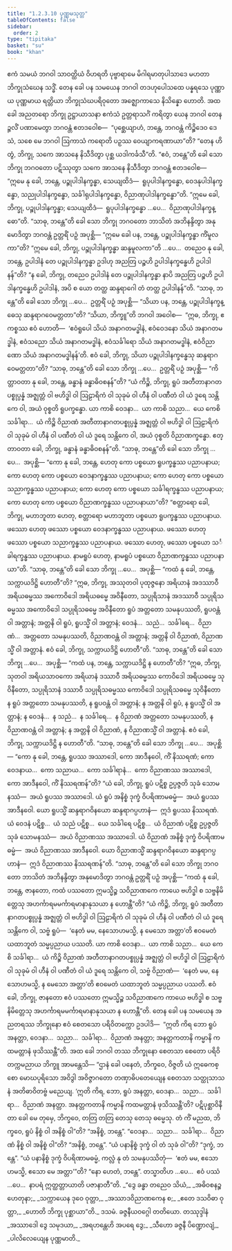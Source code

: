 ```yaml
---
title: "1.2.3.10 ပုဏ္ဏမသုတ္တ"
tableOfContents: false
sidebar:
  order: 2
type: "tipitaka"
basket: "su"
book: "khan"
---
```



<DynamicBreadcrumb />

<Division number="82" book="khan">

<Paragraph number="447" book="khan">
ဧကံ သမယံ ဘဂဝါ သာဝတ္ထိယံ ဝိဟရတိ ပုဗ္ဗာရာမေ မိဂါရမာတုပါသာဒေ မဟတာ ဘိက္ခုသံဃေန သဒ္ဓိံ. တေန ခေါ ပန သမယေန ဘဂဝါ တဒဟုပေါသထေ ပန္နရသေ ပုဏ္ဏာယ ပုဏ္ဏမာယ ရတ္တိယာ ဘိက္ခုသံဃပရိဝုတော အဇ္ဈောကာသေ နိသိန္နော ဟောတိ.
</Paragraph>

<Paragraph number="448" book="khan">
အထ ခေါ အညတရော ဘိက္ခု ဥဋ္ဌာယာသနာ ဧကံသံ ဥတ္တရာသင်္ဂံ ကရိတွာ ယေန ဘဂဝါ တေနဉ္ဇလိံ ပဏာမေတွာ ဘဂဝန္တံ ဧတဒဝေါစ—  “ပုစ္ဆေယျာဟံ, ဘန္တေ, ဘဂဝန္တံ ကိဉ္စိဒေဝ ဒေသံ, သစေ မေ ဘဂဝါ ဩကာသံ ကရောတိ ပဉှဿ ဝေယျာကရဏာယာ”တိ? “တေန ဟိ တွံ, ဘိက္ခု, သကေ အာသနေ နိသီဒိတွာ ပုစ္ဆ ယဒါကင်္ခသီ”တိ. “ဧဝံ, ဘန္တေ”တိ ခေါ သော ဘိက္ခု ဘဂဝတော ပဋိဿုတွာ သကေ အာသနေ နိသီဒိတွာ ဘဂဝန္တံ ဧတဒဝေါစ—  “ဣမေ နု ခေါ, ဘန္တေ, ပဉ္စုပါဒါနက္ခန္ဓာ, သေယျထိဒံ—  ရူပုပါဒါနက္ခန္ဓော, ဝေဒနုပါဒါနက္ခန္ဓော, သညုပါဒါနက္ခန္ဓော, သင်္ခါရုပါဒါနက္ခန္ဓော, ဝိညာဏုပါဒါနက္ခန္ဓော”တိ.
</Paragraph>

<Paragraph number="449" book="khan">
“ဣမေ ခေါ, ဘိက္ခု, ပဉ္စုပါဒါနက္ခန္ဓာ; သေယျထိဒံ—  ရူပုပါဒါနက္ခန္ဓော …ပေ…  ဝိညာဏုပါဒါနက္ခန္ဓော”တိ. “သာဓု, ဘန္တေ”တိ ခေါ သော ဘိက္ခု ဘဂဝတော ဘာသိတံ အဘိနန္ဒိတွာ အနုမောဒိတွာ ဘဂဝန္တံ ဥတ္တရိံ ပဉှံ အပုစ္ဆိ—
</Paragraph>

<Paragraph number="450" book="khan">
“ဣမေ ခေါ ပန, ဘန္တေ, ပဉ္စုပါဒါနက္ခန္ဓာ ကိံမူလကာ”တိ? “ဣမေ ခေါ, ဘိက္ခု, ပဉ္စုပါဒါနက္ခန္ဓာ ဆန္ဒမူလကာ”တိ …ပေ…  တညေဝ နု ခေါ, ဘန္တေ, ဥပါဒါနံ တေ ပဉ္စုပါဒါနက္ခန္ဓာ ဥဒါဟု အညတြ ပဉ္စဟိ ဥပါဒါနက္ခန္ဓေဟိ ဥပါဒါနန်”တိ? “န ခေါ, ဘိက္ခု, တညေဝ ဥပါဒါနံ တေ ပဉ္စုပါဒါနက္ခန္ဓာ နာပိ အညတြ ပဉ္စဟိ ဥပါဒါနက္ခန္ဓေဟိ ဥပါဒါနံ, အပိ စ ယော တတ္ထ ဆန္ဒရာဂေါ တံ တတ္ထ ဥပါဒါနန်”တိ. “သာဓု, ဘန္တေ”တိ ခေါ သော ဘိက္ခု …ပေ…  ဥတ္တရိံ ပဉှံ အပုစ္ဆိ—
</Paragraph>

<Paragraph number="451" book="khan">
“သိယာ ပန, ဘန္တေ, ပဉ္စုပါဒါနက္ခန္ဓေသု ဆန္ဒရာဂဝေမတ္တတာ”တိ? “သိယာ, ဘိက္ခူ”တိ ဘဂဝါ အဝေါစ—  “ဣဓ, ဘိက္ခု, ဧကစ္စဿ ဧဝံ ဟောတိ—  ‘ဧဝံရူပေါ သိယံ အနာဂတမဒ္ဓါနံ, ဧဝံဝေဒနော သိယံ အနာဂတမဒ္ဓါနံ, ဧဝံသညော သိယံ အနာဂတမဒ္ဓါနံ, ဧဝံသင်္ခါရော သိယံ အနာဂတမဒ္ဓါနံ, ဧဝံဝိညာဏော သိယံ အနာဂတမဒ္ဓါနန်’တိ. ဧဝံ ခေါ, ဘိက္ခု, သိယာ ပဉ္စုပါဒါနက္ခန္ဓေသု ဆန္ဒရာဂဝေမတ္တတာ”တိ? “သာဓု, ဘန္တေ”တိ ခေါ သော ဘိက္ခု …ပေ…  ဥတ္တရိံ ပဉှံ အပုစ္ဆိ—
</Paragraph>

<Paragraph number="452" book="khan">
“ကိတ္တာဝတာ နု ခေါ, ဘန္တေ, ခန္ဓာနံ ခန္ဓာဓိဝစနန်”တိ? “ယံ ကိဉ္စိ, ဘိက္ခု, ရူပံ အတီတာနာဂတပစ္စုပ္ပန္နံ အဇ္ဈတ္တံ ဝါ ဗဟိဒ္ဓါ ဝါ ဩဠာရိကံ ဝါ သုခုမံ ဝါ ဟီနံ ဝါ ပဏီတံ ဝါ ယံ ဒူရေ သန္တိကေ ဝါ, အယံ ဝုစ္စတိ ရူပက္ခန္ဓော. ယာ ကာစိ ဝေဒနာ…  ယာ ကာစိ သညာ…  ယေ ကေစိ သင်္ခါရာ…  ယံ ကိဉ္စိ ဝိညာဏံ အတီတာနာဂတပစ္စုပ္ပန္နံ အဇ္ဈတ္တံ ဝါ ဗဟိဒ္ဓါ ဝါ ဩဠာရိကံ ဝါ သုခုမံ ဝါ ဟီနံ ဝါ ပဏီတံ ဝါ ယံ ဒူရေ သန္တိကေ ဝါ, အယံ ဝုစ္စတိ ဝိညာဏက္ခန္ဓော. ဧတ္တာဝတာ ခေါ, ဘိက္ခု, ခန္ဓာနံ ခန္ဓာဓိဝစနန်”တိ. “သာဓု, ဘန္တေ”တိ ခေါ သော ဘိက္ခု …ပေ…  အပုစ္ဆိ—
</Paragraph>

<Paragraph number="453" book="khan">
“ကော နု ခေါ, ဘန္တေ, ဟေတု ကော ပစ္စယော ရူပက္ခန္ဓဿ ပညာပနာယ; ကော ဟေတု ကော ပစ္စယော ဝေဒနာက္ခန္ဓဿ ပညာပနာယ; ကော ဟေတု ကော ပစ္စယော သညာက္ခန္ဓဿ ပညာပနာယ; ကော ဟေတု ကော ပစ္စယော သင်္ခါရက္ခန္ဓဿ ပညာပနာယ; ကော ဟေတု ကော ပစ္စယော ဝိညာဏက္ခန္ဓဿ ပညာပနာယာ”တိ? “စတ္တာရော ခေါ, ဘိက္ခု, မဟာဘူတာ ဟေတု, စတ္တာရော မဟာဘူတာ ပစ္စယော ရူပက္ခန္ဓဿ ပညာပနာယ. ဖဿော ဟေတု ဖဿော ပစ္စယော ဝေဒနာက္ခန္ဓဿ ပညာပနာယ. ဖဿော ဟေတု ဖဿော ပစ္စယော သညာက္ခန္ဓဿ ပညာပနာယ. ဖဿော ဟေတု, ဖဿော ပစ္စယော သင်္ခါရက္ခန္ဓဿ ပညာပနာယ. နာမရူပံ ဟေတု, နာမရူပံ ပစ္စယော ဝိညာဏက္ခန္ဓဿ ပညာပနာယာ”တိ. “သာဓု, ဘန္တေ”တိ ခေါ သော ဘိက္ခု …ပေ…  အပုစ္ဆိ—
</Paragraph>

<Paragraph number="454" book="khan">
“ကထံ နု ခေါ, ဘန္တေ, သက္ကာယဒိဋ္ဌိ ဟောတီ”တိ? “ဣဓ, ဘိက္ခု, အဿုတဝါ ပုထုဇ္ဇနော အရိယာနံ အဒဿာဝီ အရိယဓမ္မဿ အကောဝိဒေါ အရိယဓမ္မေ အဝိနီတော, သပ္ပုရိသာနံ အဒဿာဝီ သပ္ပုရိသဓမ္မဿ အကောဝိဒေါ သပ္ပုရိသဓမ္မေ အဝိနီတော ရူပံ အတ္တတော သမနုပဿတိ, ရူပဝန္တံ ဝါ အတ္တာနံ; အတ္တနိ ဝါ ရူပံ, ရူပသ္မိံ ဝါ အတ္တာနံ; ဝေဒနံ…  သညံ…  သင်္ခါရေ…  ဝိညာဏံ…  အတ္တတော သမနုပဿတိ, ဝိညာဏဝန္တံ ဝါ အတ္တာနံ; အတ္တနိ ဝါ ဝိညာဏံ, ဝိညာဏသ္မိံ ဝါ အတ္တာနံ. ဧဝံ ခေါ, ဘိက္ခု, သက္ကာယဒိဋ္ဌိ ဟောတီ”တိ. “သာဓု, ဘန္တေ”တိ ခေါ သော ဘိက္ခု …ပေ…  အပုစ္ဆိ—
</Paragraph>

<Paragraph number="455" book="khan">
“ကထံ ပန, ဘန္တေ, သက္ကာယဒိဋ္ဌိ န ဟောတီ”တိ? “ဣဓ, ဘိက္ခု, သုတဝါ အရိယသာဝကော အရိယာနံ ဒဿာဝီ အရိယဓမ္မဿ ကောဝိဒေါ အရိယဓမ္မေ သုဝိနီတော, သပ္ပုရိသာနံ ဒဿာဝီ သပ္ပုရိသဓမ္မဿ ကောဝိဒေါ သပ္ပုရိသဓမ္မေ သုဝိနီတော န ရူပံ အတ္တတော သမနုပဿတိ, န ရူပဝန္တံ ဝါ အတ္တာနံ; န အတ္တနိ ဝါ ရူပံ, န ရူပသ္မိံ ဝါ အတ္တာနံ; န ဝေဒနံ…  န သညံ…  န သင်္ခါရေ…  န ဝိညာဏံ အတ္တတော သမနုပဿတိ, န ဝိညာဏဝန္တံ ဝါ အတ္တာနံ; န အတ္တနိ ဝါ ဝိညာဏံ, န ဝိညာဏသ္မိံ ဝါ အတ္တာနံ. ဧဝံ ခေါ, ဘိက္ခု, သက္ကာယဒိဋ္ဌိ န ဟောတီ”တိ. “သာဓု, ဘန္တေ”တိ ခေါ သော ဘိက္ခု …ပေ…  အပုစ္ဆိ—
</Paragraph>

<Paragraph number="456" book="khan">
“ကော နု ခေါ, ဘန္တေ, ရူပဿ အဿာဒေါ, ကော အာဒီနဝေါ, ကိံ နိဿရဏံ; ကော ဝေဒနာယ…  ကော သညာယ…  ကော သင်္ခါရာနံ…  ကော ဝိညာဏဿ အဿာဒေါ, ကော အာဒီနဝေါ, ကိံ နိဿရဏန်”တိ? “ယံ ခေါ, ဘိက္ခု, ရူပံ ပဋိစ္စ ဥပ္ပဇ္ဇတိ သုခံ သောမနဿံ—  အယံ ရူပဿ အဿာဒေါ. ယံ ရူပံ အနိစ္စံ ဒုက္ခံ ဝိပရိဏာမဓမ္မံ—  အယံ ရူပဿ အာဒီနဝေါ. ယော ရူပသ္မိံ ဆန္ဒရာဂဝိနယော ဆန္ဒရာဂပ္ပဟာနံ—  ဣဒံ ရူပဿ နိဿရဏံ. ယံ ဝေဒနံ ပဋိစ္စ…  ယံ သညံ ပဋိစ္စ…  ယေ သင်္ခါရေ ပဋိစ္စ…  ယံ ဝိညာဏံ ပဋိစ္စ ဥပ္ပဇ္ဇတိ သုခံ သောမနဿံ—  အယံ ဝိညာဏဿ အဿာဒေါ. ယံ ဝိညာဏံ အနိစ္စံ ဒုက္ခံ ဝိပရိဏာမဓမ္မံ—  အယံ ဝိညာဏဿ အာဒီနဝေါ. ယော ဝိညာဏသ္မိံ ဆန္ဒရာဂဝိနယော ဆန္ဒရာဂပ္ပဟာနံ—  ဣဒံ ဝိညာဏဿ နိဿရဏန်”တိ. “သာဓု, ဘန္တေ”တိ ခေါ သော ဘိက္ခု ဘဂဝတော ဘာသိတံ အဘိနန္ဒိတွာ အနုမောဒိတွာ ဘဂဝန္တံ ဥတ္တရိံ ပဉှံ အပုစ္ဆိ—
</Paragraph>

<Paragraph number="457" book="khan">
“ကထံ နု ခေါ, ဘန္တေ, ဇာနတော, ကထံ ပဿတော ဣမသ္မိဉ္စ သဝိညာဏကေ ကာယေ ဗဟိဒ္ဓါ စ သဗ္ဗနိမိတ္တေသု အဟင်္ကာရမမင်္ကာရမာနာနုသယာ န ဟောန္တီ”တိ? “ယံ ကိဉ္စိ, ဘိက္ခု, ရူပံ အတီတာနာဂတပစ္စုပ္ပန္နံ အဇ္ဈတ္တံ ဝါ ဗဟိဒ္ဓါ ဝါ ဩဠာရိကံ ဝါ သုခုမံ ဝါ ဟီနံ ဝါ ပဏီတံ ဝါ ယံ ဒူရေ သန္တိကေ ဝါ, သဗ္ဗံ ရူပံ—  ‘နေတံ မမ, နေသောဟမသ္မိ, န မေသော အတ္တာ’တိ ဧဝမေတံ ယထာဘူတံ သမ္မပ္ပညာယ ပဿတိ. ယာ ကာစိ ဝေဒနာ…  ယာ ကာစိ သညာ…  ယေ ကေစိ သင်္ခါရာ…  ယံ ကိဉ္စိ ဝိညာဏံ အတီတာနာဂတပစ္စုပ္ပန္နံ အဇ္ဈတ္တံ ဝါ ဗဟိဒ္ဓါ ဝါ ဩဠာရိကံ ဝါ သုခုမံ ဝါ ဟီနံ ဝါ ပဏီတံ ဝါ ယံ ဒူရေ သန္တိကေ ဝါ, သဗ္ဗံ ဝိညာဏံ—  ‘နေတံ မမ, နေသောဟမသ္မိ, န မေသော အတ္တာ’တိ ဧဝမေတံ ယထာဘူတံ သမ္မပ္ပညာယ ပဿတိ. ဧဝံ ခေါ, ဘိက္ခု, ဇာနတော ဧဝံ ပဿတော ဣမသ္မိဉ္စ သဝိညာဏကေ ကာယေ ဗဟိဒ္ဓါ စ သဗ္ဗနိမိတ္တေသု အဟင်္ကာရမမင်္ကာရမာနာနုသယာ န ဟောန္တီ”တိ.
</Paragraph>

<Paragraph number="458" book="khan">
တေန ခေါ ပန သမယေန အညတရဿ ဘိက္ခုနော ဧဝံ စေတသော ပရိဝိတက္ကော ဥဒပါဒိ—  “ဣတိ ကိရ ဘော ရူပံ အနတ္တာ, ဝေဒနာ…  သညာ…  သင်္ခါရာ…  ဝိညာဏံ အနတ္တာ; အနတ္တကတာနိ ကမ္မာနိ ကထမတ္တာနံ ဖုသိဿန္တီ”တိ. အထ ခေါ ဘဂဝါ တဿ ဘိက္ခုနော စေတသာ စေတော ပရိဝိတက္ကမညာယ ဘိက္ခူ အာမန္တေသိ—
</Paragraph>

<Paragraph number="459" book="khan">
“ဌာနံ ခေါ ပနေတံ, ဘိက္ခဝေ, ဝိဇ္ဇတိ ယံ ဣဓေကစ္စော မောဃပုရိသော အဝိဒွါ အဝိဇ္ဇာဂတော တဏှာဓိပတေယျေန စေတသာ သတ္ထုသာသနံ အတိဓာဝိတဗ္ဗံ မညေယျ. ‘ဣတိ ကိရ, ဘော, ရူပံ အနတ္တာ, ဝေဒနာ…  သညာ…  သင်္ခါရာ…  ဝိညာဏံ အနတ္တာ. အနတ္တကတာနိ ကမ္မာနိ ကထမတ္တာနံ ဖုသိဿန္တီ’တိ? ပဋိပုစ္ဆာဝိနီတာ ခေါ မေ တုမှေ, ဘိက္ခဝေ, တတြ တတြ တေသု တေသု ဓမ္မေသု.
</Paragraph>

<Paragraph number="460" book="khan">
တံ ကိံ မညထ, ဘိက္ခဝေ, ရူပံ နိစ္စံ ဝါ အနိစ္စံ ဝါ”တိ? “အနိစ္စံ, ဘန္တေ”. “ဝေဒနာ…  သညာ…  သင်္ခါရာ…  ဝိညာဏံ နိစ္စံ ဝါ အနိစ္စံ ဝါ”တိ? “အနိစ္စံ, ဘန္တေ”. “ယံ ပနာနိစ္စံ ဒုက္ခံ ဝါ တံ သုခံ ဝါ”တိ? “ဒုက္ခံ, ဘန္တေ”. “ယံ ပနာနိစ္စံ ဒုက္ခံ ဝိပရိဏာမဓမ္မံ, ကလ္လံ နု တံ သမနုပဿိတုံ—  ‘ဧတံ မမ, ဧသောဟမသ္မိ, ဧသော မေ အတ္တာ’”တိ? “နော ဟေတံ, ဘန္တေ”. တသ္မာတိဟ …ပေ…  ဧဝံ ပဿံ …ပေ…  နာပရံ ဣတ္ထတ္တာယာတိ ပဇာနာတီ”တိ.
</Paragraph>

<Paragraph number="461" type="verses" book="khan">
_“ဒွေ ခန္ဓာ တညေဝ သိယံ,_  
_အဓိဝစနဉ္စ ဟေတုနာ;_  
_သက္ကာယေန ဒုဝေ ဝုတ္တာ,_  
_အဿာဒဝိညာဏကေန စ;_  
_ဧတေ ဒသဝိဓာ ဝုတ္တာ,_  
_ဟောတိ ဘိက္ခု ပုစ္ဆာယာ”တိ._  


</Paragraph>
</Division>

<Paragraph number="462" type="center" book="khan">
ဒသမံ.



</Paragraph>

<Paragraph number="463" type="center" book="khan">
ခဇ္ဇနီယဝဂ္ဂေါ တတိယော.



</Paragraph>

<Paragraph number="464" type="center" book="khan">
တဿုဒ္ဒါနံ


</Paragraph>

<Paragraph number="465" type="verses" book="khan">
_အဿာဒေါ ဒွေ သမုဒယာ,_  
_အရဟန္တေဟိ အပရေ ဒွေ;_  
_သီဟော ခဇ္ဇနီ ပိဏ္ဍောလျံ,_  
_ပါလိလေယျေန ပုဏ္ဏမာတိ._
</Paragraph>